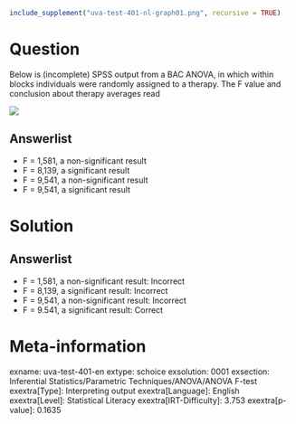 ```r
include_supplement("uva-test-401-nl-graph01.png", recursive = TRUE)
```

Question
========

Below is (incomplete) SPSS output from a BAC ANOVA, in which within blocks individuals were randomly assigned to a therapy. The F value and conclusion about therapy averages read

![](uva-test-401-nl-graph01.png)

Answerlist
----------

* F = 1,581, a non-significant result
* F = 8,139, a significant result
* F = 9,541, a non-significant result
* F = 9,541, a significant result

Solution
========

Answerlist
----------

* F = 1,581, a non-significant result: Incorrect
* F = 8,139, a significant result: Incorrect
* F = 9,541, a non-significant result: Incorrect
* F = 9.541, a significant result: Correct

Meta-information
================
exname: uva-test-401-en
extype: schoice
exsolution: 0001
exsection: Inferential Statistics/Parametric Techniques/ANOVA/ANOVA F-test
exextra[Type]: Interpreting output
exextra[Language]: English
exextra[Level]: Statistical Literacy
exextra[IRT-Difficulty]: 3.753
exextra[p-value]: 0.1635
